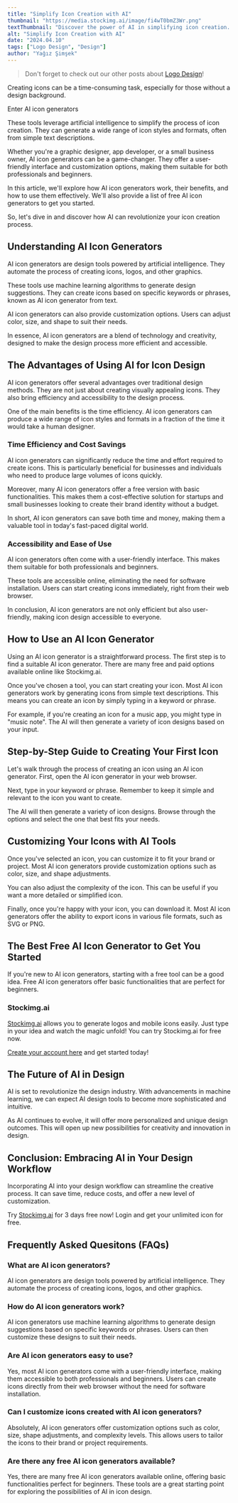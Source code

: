 ```yaml
---
title: "Simplify Icon Creation with AI"
thumbnail: "https://media.stockimg.ai/image/fi4wT0bmZ3Wr.png"
textThumbnail: "Discover the power of AI in simplifying icon creation. Explore how AI icon generators can revolutionize your design process, offering efficiency, accessibility, and customization options. Unlock the potential of AI in design and elevate your creative projects."
alt: "Simplify Icon Creation with AI"
date: "2024.04.10"
tags: ["Logo Design", "Design"]
author: "Yağız Şimşek"
---
```


<CustomImage
    src="https://media.stockimg.ai/image/fi4wT0bmZ3Wr.png"
    alt="Simplify Icon Creation with AI"
/>

> Don't forget to check out our other posts about [Logo Design](https://stockimg.ai/blog/logo-design)!

Creating icons can be a time-consuming task, especially for those without a design background.

Enter AI icon generators

These tools leverage artificial intelligence to simplify the process of icon creation. They can generate a wide range of icon styles and formats, often from simple text descriptions.

<CustomImage
    src="https://media.stockimg.ai/image/4kXZQUPg0Izk.png"
    alt="ai icon example"
/>

Whether you're a graphic designer, app developer, or a small business owner, AI icon generators can be a game-changer. They offer a user-friendly interface and customization options, making them suitable for both professionals and beginners.

In this article, we'll explore how AI icon generators work, their benefits, and how to use them effectively. We'll also provide a list of free AI icon generators to get you started.

So, let's dive in and discover how AI can revolutionize your icon creation process.

## Understanding AI Icon Generators

AI icon generators are design tools powered by artificial intelligence. They automate the process of creating icons, logos, and other graphics.

<CustomImage
    src="https://media.stockimg.ai/dalle-logo/eeEM9MK9ONik.png"
    alt="another example with free ai logo maker"
/>

These tools use machine learning algorithms to generate design suggestions. They can create icons based on specific keywords or phrases, known as AI icon generator from text.

AI icon generators can also provide customization options. Users can adjust color, size, and shape to suit their needs.

In essence, AI icon generators are a blend of technology and creativity, designed to make the design process more efficient and accessible.

## The Advantages of Using AI for Icon Design

AI icon generators offer several advantages over traditional design methods. They are not just about creating visually appealing icons. They also bring efficiency and accessibility to the design process.

<CustomImage
    src="https://media.stockimg.ai/image/r071jXKw_PTx.png"
    alt="simple ai icon design example"
/>

One of the main benefits is the time efficiency. AI icon generators can produce a wide range of icon styles and formats in a fraction of the time it would take a human designer.

### Time Efficiency and Cost Savings

AI icon generators can significantly reduce the time and effort required to create icons. This is particularly beneficial for businesses and individuals who need to produce large volumes of icons quickly.

Moreover, many AI icon generators offer a free version with basic functionalities. This makes them a cost-effective solution for startups and small businesses looking to create their brand identity without a budget.

In short, AI icon generators can save both time and money, making them a valuable tool in today's fast-paced digital world.

### Accessibility and Ease of Use

AI icon generators often come with a user-friendly interface. This makes them suitable for both professionals and beginners.

These tools are accessible online, eliminating the need for software installation. Users can start creating icons immediately, right from their web browser.

In conclusion, AI icon generators are not only efficient but also user-friendly, making icon design accessible to everyone.

## How to Use an AI Icon Generator

Using an AI icon generator is a straightforward process. The first step is to find a suitable AI icon generator. There are many free and paid options available online like Stockimg.ai.

<CustomImage
    src="https://raw.githubusercontent.com/Abdurrahman-Subh/mdx-blog/main/images/stockimg-dashboard.png"
    alt="stockimg.ai dashboard"
/>

Once you've chosen a tool, you can start creating your icon. Most AI icon generators work by generating icons from simple text descriptions. This means you can create an icon by simply typing in a keyword or phrase.

For example, if you're creating an icon for a music app, you might type in "music note". The AI will then generate a variety of icon designs based on your input.

## Step-by-Step Guide to Creating Your First Icon
Let's walk through the process of creating an icon using an AI icon generator. First, open the AI icon generator in your web browser.

<CustomImage
    src="https://raw.githubusercontent.com/Abdurrahman-Subh/mdx-blog/main/images/stockimg-canvas2.png"
    alt="Simplify Icon Creation with AI"
/>

Next, type in your keyword or phrase. Remember to keep it simple and relevant to the icon you want to create.

The AI will then generate a variety of icon designs. Browse through the options and select the one that best fits your needs.

## Customizing Your Icons with AI Tools

Once you've selected an icon, you can customize it to fit your brand or project. Most AI icon generators provide customization options such as color, size, and shape adjustments.

You can also adjust the complexity of the icon. This can be useful if you want a more detailed or simplified icon.

Finally, once you're happy with your icon, you can download it. Most AI icon generators offer the ability to export icons in various file formats, such as SVG or PNG.

## The Best Free AI Icon Generator to Get You Started

If you're new to AI icon generators, starting with a free tool can be a good idea. Free AI icon generators offer basic functionalities that are perfect for beginners.

<CustomImage
    src="https://raw.githubusercontent.com/Abdurrahman-Subh/mdx-blog/main/images/sai-logo.png"
    alt="Simplify Icon Creation with AI"
/>

### Stockimg.ai

[Stockimg.ai](https://stockimg.ai/home) allows you to generate logos and mobile icons easily. Just type in your idea and watch the magic unfold! You can try Stockimg.ai for free now.

[Create your account here](https://stockimg.ai/signup) and get started today!

## The Future of AI in Design

AI is set to revolutionize the design industry. With advancements in machine learning, we can expect AI design tools to become more sophisticated and intuitive.

As AI continues to evolve, it will offer more personalized and unique design outcomes. This will open up new possibilities for creativity and innovation in design.

## Conclusion: Embracing AI in Your Design Workflow

Incorporating AI into your design workflow can streamline the creative process. It can save time, reduce costs, and offer a new level of customization.

Try [Stockimg.ai](https://stockimg.ai/home) for 3 days free now! Login and get your unlimited icon for free.

## Frequently Asked Quesitons (FAQs)

### What are AI icon generators?

AI icon generators are design tools powered by artificial intelligence. They automate the process of creating icons, logos, and other graphics.

### How do AI icon generators work?

AI icon generators use machine learning algorithms to generate design suggestions based on specific keywords or phrases. Users can then customize these designs to suit their needs.

### Are AI icon generators easy to use?

Yes, most AI icon generators come with a user-friendly interface, making them accessible to both professionals and beginners. Users can create icons directly from their web browser without the need for software installation.

### Can I customize icons created with AI icon generators?

Absolutely, AI icon generators offer customization options such as color, size, shape adjustments, and complexity levels. This allows users to tailor the icons to their brand or project requirements.

### Are there any free AI icon generators available?

Yes, there are many free AI icon generators available online, offering basic functionalities perfect for beginners. These tools are a great starting point for exploring the possibilities of AI in icon design.